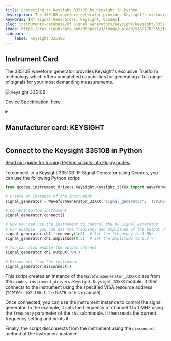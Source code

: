 ```yaml
---
title: Connecting to Keysight 33510B by Keysight in Python
description: The 33510B waveform generator provides Keysight's exclusive Trueform technology which offers unmatched capabilities for generating a full range of signals for your most demanding measurements.
keywords: [Rf Signal Generators, Keysight, QCodes] 
slug: instruments-database/Rf Signal Generators/Keysight/keysight-33510b 
image: https://res.cloudinary.com/dhopxs1y3/image/upload/v1691782555/Instruments/RF%20Signal%20Generator/Keysight-33510B/Keysight-33510B.jpg
sidebar:
    label: Keysight 33510B 
---
```



## Instrument Card

The 33510B waveform generator provides Keysight's exclusive Trueform technology which offers unmatched capabilities for generating a full range of signals for your most demanding measurements.


![Keysight 33510B](https://res.cloudinary.com/dhopxs1y3/image/upload/v1691782555/Instruments/RF%20Signal%20Generator/Keysight-33510B/Keysight-33510B.jpg)

Device Specification: [here](https://www.keysight.com/us/en/assets/7018-05928/data-sheets/5992-2572.pdf)

<details style={{ marginTop: "15px"}}>
<summary><h2 style={{display:'inline'}}>Manufacturer card: KEYSIGHT</h2></summary>

![KEYSIGHT](https://res.cloudinary.com/dhopxs1y3/image/upload/v1692125973/Instruments/Vendor%20Logos/Keysight.png)

Keysight Technologies, or Keysight, is an American company that manufactures electronics test and measurement equipment and software

- Headquarters: USA
- Yearly Revenue (millions, USD): 5420
- Vendor Website: [here](https://www.keysight.com/us/en/home.html)

</details>


<FeaturedInstrumentVideo category="RF_SIGNAL_GENERATORS" />

## Connect to the Keysight 33510B in Python

[Read our guide for turning Python scripts into Flojoy nodes.](https://docs.flojoy.ai/contribution/blocks/custom-flojoy-block/)



<Tabs>
<TabItem value="Flojoy" label="Flojoy" className="flojoy-instrument-tabs">

<SectionsCard category="RF_SIGNAL_GENERATORS" manufacturer="Keysight"></SectionsCard>

</TabItem>
<TabItem value="QCodes" label="QCodes">

To connect to a Keysight 33510B RF Signal Generator using Qcodes, you can use the following Python script:

```python
from qcodes.instrument_drivers.Keysight.Keysight_33XXX import WaveformGenerator_33XXX

# Create an instance of the instrument
signal_generator = WaveformGenerator_33XXX('signal_generator', 'TCPIP0::192.168.1.1::INSTR')

# Connect to the instrument
signal_generator.connect()

# Now you can use the instrument to control the RF Signal Generator
# For example, you can set the frequency and amplitude of the output channel
signal_generator.ch1.frequency(1e6)  # Set the frequency to 1 MHz
signal_generator.ch1.amplitude(0.5)  # Set the amplitude to 0.5 V

# You can also enable the output channel
signal_generator.ch1.output('ON')

# Disconnect from the instrument
signal_generator.disconnect()
```

This script creates an instance of the `WaveformGenerator_33XXX` class from the `qcodes.instrument_drivers.Keysight.Keysight_33XXX` module. It then connects to the instrument using the specified VISA resource address (`TCPIP0::192.168.1.1::INSTR` in this example).

Once connected, you can use the instrument instance to control the signal generator. In the example, it sets the frequency of channel 1 to 1 MHz using the `frequency` parameter of the `ch1` submodule. It then reads the current frequency setting and prints it.

Finally, the script disconnects from the instrument using the `disconnect` method of the instrument instance.

</TabItem>
</Tabs>
